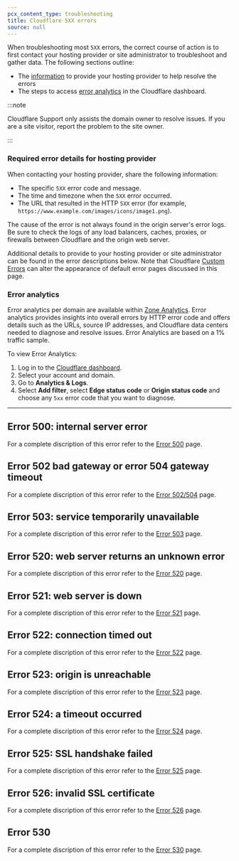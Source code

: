 ```yaml
---
pcx_content_type: troubleshooting
title: Cloudflare 5XX errors
source: null
---
```



When troubleshooting most `5XX` errors, the correct course of action is to first contact your hosting provider or site administrator to troubleshoot and gather data. The following sections outline:

- The [information](/support/troubleshooting/http-status-codes/cloudflare-5xx-errors/#required-error-details-for-hosting-provider) to provide your hosting provider to help resolve the errors
- The steps to access [error analytics](/support/troubleshooting/http-status-codes/cloudflare-5xx-errors/#error-analytics) in the Cloudflare dashboard.

:::note

Cloudflare Support only assists the domain owner to resolve issues. If you are a site visitor, report the problem to the site owner.

:::

### Required error details for hosting provider

When contacting your hosting provider, share the following information:

- The specific `5XX` error code and message.
- The time and timezone when the `5XX` error occurred.
- The URL that resulted in the HTTP `5XX` error (for example, `https://www.example.com/images/icons/image1.png`).

The cause of the error is not always found in the origin server's error logs. Be sure to check the logs of any load balancers, caches, proxies, or firewalls between Cloudflare and the origin web server.

Additional details to provide to your hosting provider or site administrator can be found in the error descriptions below. Note that Cloudflare [Custom Errors](/rules/custom-errors/) can alter the appearance of default error pages discussed in this page.

### Error analytics

Error analytics per domain are available within [Zone Analytics](/analytics/account-and-zone-analytics/zone-analytics/). Error analytics provides insights into overall errors by HTTP error code and offers details such as the URLs, source IP addresses, and Cloudflare data centers needed to diagnose and resolve issues. Error Analytics are based on a 1% traffic sample.

To view Error Analytics:

1. Log in to the [Cloudflare dashboard](https://dash.cloudflare.com).
2. Select your account and domain.
3. Go to **Analytics & Logs**.
4. Select **Add filter**, select **Edge status code** or **Origin status code** and choose any `5xx` error code that you want to diagnose.

---

## Error 500: internal server error

For a complete discription of this error refer to the [Error 500](/support/troubleshooting/http-status-codes/cloudflare-5xx-errors/error-500/) page.

## Error 502 bad gateway or error 504 gateway timeout

For a complete discription of this error refer to the [Error 502/504](/support/troubleshooting/http-status-codes/cloudflare-5xx-errors/error-502-504/) page.

## Error 503: service temporarily unavailable

For a complete discription of this error refer to the [Error 503](/support/troubleshooting/http-status-codes/cloudflare-5xx-errors/error-503/) page.

## Error 520: web server returns an unknown error

For a complete discription of this error refer to the [Error 520](/support/troubleshooting/http-status-codes/cloudflare-5xx-errors/error-520/) page.


## Error 521: web server is down

For a complete discription of this error refer to the [Error 521](/support/troubleshooting/http-status-codes/cloudflare-5xx-errors/error-521/) page.

## Error 522: connection timed out

For a complete discription of this error refer to the [Error 522](/support/troubleshooting/http-status-codes/cloudflare-5xx-errors/error-522/) page.

## Error 523: origin is unreachable

For a complete discription of this error refer to the [Error 523](/support/troubleshooting/http-status-codes/cloudflare-5xx-errors/error-523/) page.


## Error 524: a timeout occurred

For a complete discription of this error refer to the [Error 524](/support/troubleshooting/http-status-codes/cloudflare-5xx-errors/error-524/) page.


## Error 525: SSL handshake failed

For a complete discription of this error refer to the [Error 525](/support/troubleshooting/http-status-codes/cloudflare-5xx-errors/error-525/) page.


## Error 526: invalid SSL certificate

For a complete discription of this error refer to the [Error 526](/support/troubleshooting/http-status-codes/cloudflare-5xx-errors/error-526/) page.

## Error 530

For a complete discription of this error refer to the [Error 530](/support/troubleshooting/http-status-codes/cloudflare-5xx-errors/error-530/) page.
